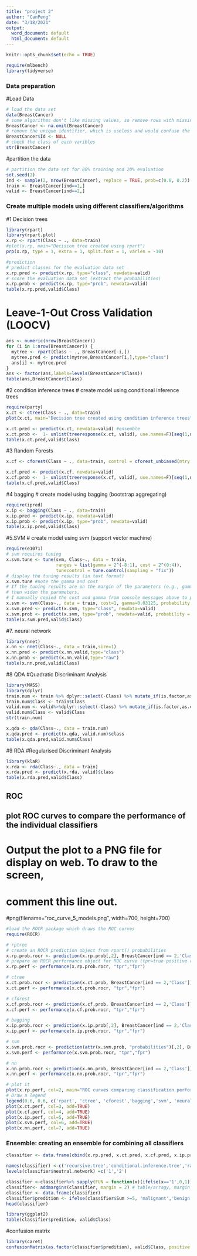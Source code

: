 ---
title: "project 2"
author: "CanPeng"
date: "3/18/2021"
output:
  word_document: default
  html_document: default
---

```{r setup, include=FALSE}
knitr::opts_chunk$set(echo = TRUE)
```

```{r}
require(mlbench)
library(tidyverse)
```


### Data preparation 
#Load Data

```{r}
# load the data set
data(BreastCancer)
# some algorithms don't like missing values, so remove rows with missing values
BreastCancer <- na.omit(BreastCancer) 
# remove the unique identifier, which is useless and would confuse the machine learning algorithms
BreastCancer$Id <- NULL 
# check the class of each varibles
str(BreastCancer)
```

#partition the data

```{r}
# partition the data set for 80% training and 20% evaluation
set.seed(2)
ind <- sample(2, nrow(BreastCancer), replace = TRUE, prob=c(0.8, 0.2))
train <- BreastCancer[ind==1,]
valid <- BreastCancer[ind==2,]
```

### Create multiple models using different classifiers/algorithms 

#1 Decision trees
```{r}
library(rpart)
library(rpart.plot)
x.rp <- rpart(Class ~ ., data=train)
#plot(x.rp, main="Decision tree created using rpart") 
prp(x.rp, type = 1, extra = 1, split.font = 1, varlen = -10)  
```
```{r}
#prediction
# predict classes for the evaluation data set
x.rp.pred <- predict(x.rp, type="class", newdata=valid)
# score the evaluation data set (extract the probabilities)
x.rp.prob <- predict(x.rp, type="prob", newdata=valid)
table(x.rp.pred,valid$Class)
```
# Leave-1-Out Cross Validation (LOOCV)
```{r}
ans <- numeric(nrow(BreastCancer))
for (i in 1:nrow(BreastCancer)) {
  mytree <- rpart(Class ~ ., BreastCancer[-i,])
  mytree.pred <- predict(mytree,BreastCancer[i,],type="class")
  ans[i] <- mytree.pred
}
ans <- factor(ans,labels=levels(BreastCancer$Class))
table(ans,BreastCancer$Class)
```

#2 condition inference trees
#  create model using conditional inference trees
```{r}
require(party)
x.ct <- ctree(Class ~ ., data=train)
plot(x.ct, main="Decision tree created using condition inference trees") 

x.ct.pred <- predict(x.ct, newdata=valid) #ensemble
x.ct.prob <-  1- unlist(treeresponse(x.ct, valid), use.names=F)[seq(1,nrow(valid)*2,2)]
table(x.ct.pred,valid$Class)
```

#3 Random Forests

```{r}
x.cf <- cforest(Class ~ ., data=train, control = cforest_unbiased(mtry = 9)) 

x.cf.pred <- predict(x.cf, newdata=valid)
x.cf.prob <-  1- unlist(treeresponse(x.cf, valid), use.names=F)[seq(1,nrow(valid)*2,2)]
table(x.cf.pred,valid$Class)
```

#4 bagging
# create model using bagging (bootstrap aggregating)
```{r}
require(ipred)
x.ip <- bagging(Class ~ ., data=train) 
x.ip.pred <- predict(x.ip, newdata=valid)
x.ip.prob <- predict(x.ip, type="prob", newdata=valid)
table(x.ip.pred,valid$Class)
```

#5.SVM
# create model using svm (support vector machine)
```{r}
require(e1071)
# svm requires tuning
x.svm.tune <- tune(svm, Class~., data = train,
                   ranges = list(gamma = 2^(-8:1), cost = 2^(0:4)),
                   tunecontrol = tune.control(sampling = "fix")) 
# display the tuning results (in text format)
x.svm.tune #note the gamma and cost
# If the tuning results are on the margin of the parameters (e.g., gamma = 2^-8), 
# then widen the parameters.
# I manually copied the cost and gamma from console messages above to parameters below.
x.svm <- svm(Class~., data = train, cost=1, gamma=0.03125, probability = TRUE) 
x.svm.pred <- predict(x.svm, type="class", newdata=valid)
x.svm.prob <- predict(x.svm, type="prob", newdata=valid, probability = TRUE)
table(x.svm.pred,valid$Class)
```

#7. neural network
```{r}
library(nnet)
x.nn <- nnet(Class~., data = train,size=1) 
x.nn.pred <- predict(x.nn,valid,type="class")
x.nn.prob <- predict(x.nn,valid,type="raw")
table(x.nn.pred,valid$Class)
```

#8 QDA
#Quadratic Discriminant Analysis
```{r}
library(MASS)
library(dplyr)
train.num <- train %>% dplyr::select(-Class) %>% mutate_if(is.factor,as.character)%>% mutate_if(is.character,as.numeric) #change the class
train.num$Class <- train$Class
valid.num <- valid%>%dplyr::select(-Class) %>% mutate_if(is.factor,as.character)%>% mutate_if(is.character,as.numeric) #change the class
valid.num$Class <- valid$Class
str(train.num)

x.qda <- qda(Class~., data = train.num) 
x.qda.pred <- predict(x.qda, valid.num)$class
table(x.qda.pred,valid.num$Class)
```

#9 RDA
#Regularised Discriminant Analysis
```{r}
library(klaR)
x.rda <- rda(Class~., data = train)
x.rda.pred <- predict(x.rda, valid)$class
table(x.rda.pred,valid$Class)
```

## ROC
## plot ROC curves to compare the performance of the individual classifiers

# Output the plot to a PNG file for display on web.  To draw to the screen, 
# comment this line out.
#png(filename="roc_curve_5_models.png", width=700, height=700)


```{r}
#load the ROCR package which draws the ROC curves
require(ROCR)

# rptree
# create an ROCR prediction object from rpart() probabilities
x.rp.prob.rocr <- prediction(x.rp.prob[,2], BreastCancer[ind == 2,'Class'])
# prepare an ROCR performance object for ROC curve (tpr=true positive rate, fpr=false positive rate)
x.rp.perf <- performance(x.rp.prob.rocr, "tpr","fpr")

# ctree
x.ct.prob.rocr <- prediction(x.ct.prob, BreastCancer[ind == 2,'Class'])
x.ct.perf <- performance(x.ct.prob.rocr, "tpr","fpr")

# cforest
x.cf.prob.rocr <- prediction(x.cf.prob, BreastCancer[ind == 2,'Class'])
x.cf.perf <- performance(x.cf.prob.rocr, "tpr","fpr")

# bagging
x.ip.prob.rocr <- prediction(x.ip.prob[,2], BreastCancer[ind == 2,'Class'])
x.ip.perf <- performance(x.ip.prob.rocr, "tpr","fpr")

# svm
x.svm.prob.rocr <- prediction(attr(x.svm.prob, "probabilities")[,2], BreastCancer[ind == 2,'Class'])
x.svm.perf <- performance(x.svm.prob.rocr, "tpr","fpr")

# nn
x.nn.prob.rocr <- prediction(x.nn.prob, BreastCancer[ind == 2,'Class'])
x.nn.perf <- performance(x.nn.prob.rocr, "tpr","fpr")

```


```{r}
# plot it
plot(x.rp.perf, col=2, main="ROC curves comparing classification performance of six machine learning models") 
# Draw a legend
legend(0.6, 0.6, c('rpart', 'ctree', 'cforest','bagging','svm', 'neural network'),2:6)
plot(x.ct.perf, col=3, add=TRUE)
plot(x.cf.perf, col=4, add=TRUE)
plot(x.ip.perf, col=5, add=TRUE)
plot(x.svm.perf, col=6, add=TRUE)
plot(x.nn.perf, col=7, add=TRUE)
```

### Ensemble: creating an ensemble for combining all classifiers

```{r}
classifier <- data.frame(cbind(x.rp.pred, x.ct.pred, x.cf.pred, x.ip.pred, x.svm.pred ,x.nn.pred))

names(classifier) <-c('recursive.tree','conditional.inference.tree','random.forest','bootstrap','svm','neutral.network')
levels(classifier$neutral.network) =c('1','2')

classifier <-classifier%>% sapply(FUN = function(x)(ifelse(x=='1',0,1)))
classifier<- addmargins(classifier, margin = 2) # table/arragy, margin =2 aggregate by col 
classifier <- data.frame(classifier)
classifier$predition <- ifelse(classifier$Sum >=5, 'malignant','benign')
head(classifier)
```

```{r}
library(ggplot2)
table(classifier$predition, valid$Class)
```

#confusion matrix
```{r}
library(caret)
confusionMatrix(as.factor(classifier$predition), valid$Class, positive = 'malignant')
```